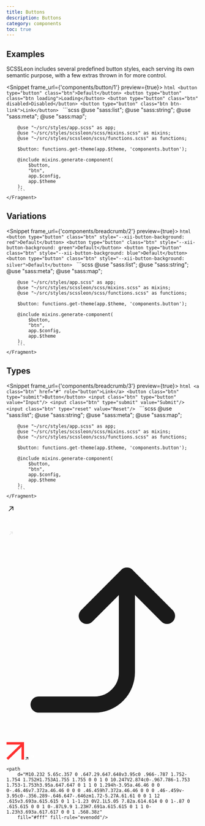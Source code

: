 ```yaml
---
title: Buttons
description: Buttons
category: components
toc: true
---
```


## Examples

SCSSLeon includes several predefined button styles, each serving its own semantic purpose, with a few extras thrown in for more control.

<Snippet frame_url={'components/button/1'} preview={true}>
    <Fragment slot="html">
        ```html
        <button type="button" class="btn">Default</button>
        <button type="button" class="btn loading">Loading</button>
        <button type="button" class="btn" disabled>Disabled</button>
        <button type="button" class="btn btn-link">Link</button>
        ```
    </Fragment>
    <Fragment slot="scss">
        ```scss
        @use "sass:list";
        @use "sass:string";
        @use "sass:meta";
        @use "sass:map";

        @use "~/src/styles/app.scss" as app;
        @use "~/src/styles/scssleon/scss/mixins.scss" as mixins;
        @use "~/src/styles/scssleon/scss/functions.scss" as functions;

        $button: functions.get-theme(app.$theme, 'components.button');

        @include mixins.generate-component(
            $button,
            "btn",
            app.$config,
            app.$theme
        );
        ```
    </Fragment>
</Snippet>

## Variations

<Snippet frame_url={'components/breadcrumb/2'} preview={true}>
    <Fragment slot="html">
        ```html
        <button type="button" class="btn" style="--xii-button-background: red">Default</button>
        <button type="button" class="btn" style="--xii-button-background: green">Default</button>
        <button type="button" class="btn" style="--xii-button-background: blue">Default</button>
        <button type="button" class="btn" style="--xii-button-background: silver">Default</button>
        ```
    </Fragment>
    <Fragment slot="scss">
        ```scss
        @use "sass:list";
        @use "sass:string";
        @use "sass:meta";
        @use "sass:map";

        @use "~/src/styles/app.scss" as app;
        @use "~/src/styles/scssleon/scss/mixins.scss" as mixins;
        @use "~/src/styles/scssleon/scss/functions.scss" as functions;

        $button: functions.get-theme(app.$theme, 'components.button');

        @include mixins.generate-component(
            $button,
            "btn",
            app.$config,
            app.$theme
        );
        ```
    </Fragment>
</Snippet>

## Types

<Snippet frame_url={'components/breadcrumb/3'} preview={true}>
    <Fragment slot="html">
        ```html
        <a class="btn" href="#" role="button">Link</a>
        <button class="btn" type="submit">Button</button>
        <input class="btn" type="button" value="Input"/>
        <input class="btn" type="submit" value="Submit"/>
        <input class="btn" type="reset" value="Reset"/>
        ```
    </Fragment>
    <Fragment slot="scss">
        ```scss
        @use "sass:list";
        @use "sass:string";
        @use "sass:meta";
        @use "sass:map";

        @use "~/src/styles/app.scss" as app;
        @use "~/src/styles/scssleon/scss/mixins.scss" as mixins;
        @use "~/src/styles/scssleon/scss/functions.scss" as functions;

        $button: functions.get-theme(app.$theme, 'components.button');

        @include mixins.generate-component(
            $button,
            "btn",
            app.$config,
            app.$theme
        );
        ```
    </Fragment>
</Snippet>

<svg xmlns="http://www.w3.org/2000/svg" width="24" height="24" viewBox="0 0 24 24" fill="none">
    <path d="M17.25 15.25V6.75H8.75" stroke="black" stroke-width="1.5" stroke-linecap="round" stroke-linejoin="round"/>
    <path d="M17 7L6.75 17.25" stroke="black" stroke-width="1.5" stroke-linecap="round" stroke-linejoin="round"/>
</svg>

<svg xmlns="http://www.w3.org/2000/svg" xmlns:xlink="http://www.w3.org/1999/xlink" width="12px" height="12px"
     viewBox="0 0 12 12" version="1.1">
    <g id="Page-1" stroke="none" stroke-width="1" fill="none" fill-rule="evenodd">
        <g id="Artboard" transform="translate(-209.000000, -19.000000)" stroke="#FFFFFF">
            <g id="Group" transform="translate(209.000000, 19.000000)">
                <path d="M4.5,0.5 L11.5,0.5" id="Line-5" stroke-linecap="square"/>
                <path d="M11.5,7.5 L11.5,0.5" id="Line-5" stroke-linecap="square"/>
                <path d="M0.5,11.5 L11.5,0.5" id="Line-5"/>
            </g>
        </g>
    </g>
</svg>

<svg xmlns="http://www.w3.org/2000/svg" width="24" height="24" viewBox="0 0 24 24" fill="none">
    <path fill-rule="evenodd" clip-rule="evenodd"
          d="M14.464 8.68779H9.91255V7.48779H16.5125V14.0878H15.3125V9.53632L8.33681 16.5121L7.48828 15.6635L14.464 8.68779Z"
          fill="#E2E2E2"/>
</svg>

<svg xmlns="http://www.w3.org/2000/svg" viewBox="0 0 24 24" fill="none" stroke="currentColor" stroke-width="2"
     stroke-linecap="round" stroke-linejoin="round">
    <polyline points="10 9 15 4 20 9"></polyline>
    <path d="M4 20h7a4 4 0 0 0 4-4V4"></path>
</svg>

<svg xmlns="http://www.w3.org/2000/svg" width="46" height="46" viewBox="0 0 46 46" fill="none">
    <path fill-rule="evenodd" clip-rule="evenodd" d="M46 6.34483H0.264223V0H46V6.34483Z" fill="#FF2F2F"/>
    <path fill-rule="evenodd" clip-rule="evenodd" d="M46 5.02299V45.2069H39.4663V5.02299L46 5.02299Z" fill="#FF2F2F"/>
    <path fill-rule="evenodd" clip-rule="evenodd"
          d="M44.6388 7.13793L4.62001 46L0 41.5135L40.0188 2.65146L44.6388 7.13793Z" fill="#FF2F2F"/>
</svg>

<svg width=".5em" height=".5em" viewBox="0 0 18 18" fill="none" xmlns="http://www.w3.org/2000/svg" data-arrow="2">
    <path d="M2.1573 18L15.1348 5.02247V17.5955L18 14.6966V0H3.33708L0.438203 2.89888H12.9775L0 15.8764L2.1573 18Z"
          fill="currentcolor"></path>
</svg>

<svg width="12" height="12" viewBox="0 0 12 12" fill="none" xmlns="http://www.w3.org/2000/svg">
    <g opacity="0.8">
        <path d="M2 10L10 2M10 2H4.28571M10 2V7.71429" stroke="white" stroke-linecap="square"
              stroke-linejoin="round"></path>
    </g>
</svg>

<svg width="22" height="22" viewBox="0 0 22 22" xmlns="http://www.w3.org/2000/svg">

    <path
        d="M10.232 5.65c.357 0 .647.29.647.648v3.95c0 .966-.787 1.752-1.754 1.752H1.753A1.755 1.755 0 0 1 0 10.247V2.874c0-.967.786-1.753 1.753-1.753h3.95a.647.647 0 1 1 0 1.294h-3.95a.46.46 0 0 0-.46.46v7.372a.46.46 0 0 0 .46.459h7.372a.46.46 0 0 0 .46-.459v-3.95c0-.356.289-.646.647-.646zm1.72-5.27A.61.61 0 0 1 12 .615v3.693a.615.615 0 1 1-1.23 0V2.1L5.05 7.82a.614.614 0 0 1-.87 0 .615.615 0 0 1 0-.87L9.9 1.23H7.691a.615.615 0 1 1 0-1.23h3.693a.617.617 0 0 1 .568.38z"
        fill="#fff" fill-rule="evenodd"/>
</svg>